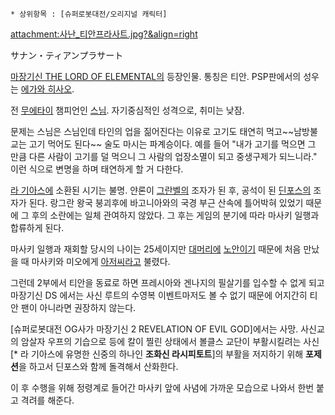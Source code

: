  * 상위항목 : [슈퍼로봇대전/오리지널 캐릭터]
attachment:사난_티안프라사트.jpg?&align=right

サナン・ティアンプラサート

[[마장기신 THE LORD OF ELEMENTAL]]의 등장인물. 통칭은 티안. PSP판에서의 성우는 [[에가와 히사오]].

전 [[무에타이]] 챔피언인 [[스님]]. 자기중심적인 성격으로, 취미는 낮잠. 

문제는 스님은 스님인데 타인의 업을 짊어진다는 이유로 고기도 태연히 먹고~~남방불교는 고기 먹어도 된다~~ 술도 마시는 파계승이다. 예를 들어 "내가 고기를 먹으면 그 만큼 다른 사람이 고기를 덜 먹으니 그 사람의 업장소멸이 되고 중생구제가 되느니라." 이런 식으로 변명을 하며 태연하게 할 거 다한다.

[[라 기아스]]에 소환된 시기는 불명. 얀론이 [[그란벨]]의 조자가 된 후, 공석이 된 [[딘포스]]의 조자가 된다. 랑그란 왕국 붕괴후에 바고니아와의 국경 부근 산속에 틀어박혀 있었기 때문에 그 후의 소란에는 일체 관여하지 않았다. 그 후는 게임의 분기에 따라 마사키 일행과 합류하게 된다.

마사키 일행과 재회할 당시의 나이는 25세이지만 [[대머리]]에 [[노안]]이기 때문에 처음 만났을 때 마사키와 미오에게 [[아저씨]]라고 불렸다.

그런데 2부에서 티안을 동료로 하면 프레시아와 겐나지의 필살기를 입수할 수 없게 되고 마장기신 DS 에서는 사신 루트의 수영복 이벤트마저도 볼 수 없기 때문에 어지간히 티안 팬이 아니라면 권장하지 않는다.

[슈퍼로봇대전 OG사가 마장기신 2 REVELATION OF EVIL GOD]에서는 사망. 사신교의 암살자 우프의 기습으로 등에 칼이 찔린 상태에서 볼클스 교단이 부활시킬려는 사신[* 라 기아스에 유명한 신중의 하나인 '''조화신 라시피토트''']의 부활을 저지하기 위해 '''포제션'''을 하고서 딘포스와 함께 돌격해서 산화한다. 

이 후 수행을 위해 정령계로 들어간 마사키 앞에 사념에 가까운 모습으로 나와서 한번 붙고 격려를 해준다.
